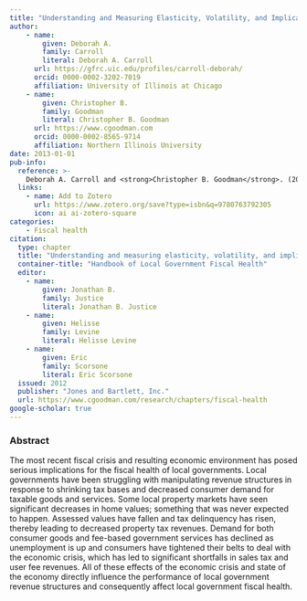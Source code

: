 ```yaml
---
title: "Understanding and Measuring Elasticity, Volatility, and Implications for Local Government Fiscal Health"
author:
    - name: 
        given: Deborah A.
        family: Carroll
        literal: Deborah A. Carroll
      url: https://gfrc.uic.edu/profiles/carroll-deborah/
      orcid: 0000-0002-3202-7019
      affiliation: University of Illinois at Chicago
    - name: 
        given: Christopher B.
        family: Goodman
        literal: Christopher B. Goodman
      url: https://www.cgoodman.com
      orcid: 0000-0002-8565-9714
      affiliation: Northern Illinois University
date: 2013-01-01
pub-info:
  reference: >-
    Deborah A. Carroll and <strong>Christopher B. Goodman</strong>. (2012). "Understanding and Measuring Elasticity, Volatility, and Implications for Local Government Fiscal Health." In <em>Handbook of Local Government Fiscal Health</em>, edited by Jonathan B. Justice, Helisse Levine, and Eric Scorsone. Sudbury, MA: Jones and Bartlett, Inc. 
  links:
    - name: Add to Zotero
      url: https://www.zotero.org/save?type=isbn&q=9780763792305
      icon: ai ai-zotero-square
categories:
    - Fiscal health
citation:
  type: chapter
  title: "Understanding and measuring elasticity, volatility, and implications for local government fiscal health"
  container-title: "Handbook of Local Government Fiscal Health"
  editor:
    - name:
        given: Jonathan B.
        family: Justice
        literal: Jonathan B. Justice
    - name:
        given: Helisse
        family: Levine
        literal: Helisse Levine
    - name:
        given: Eric
        family: Scorsone
        literal: Eric Scorsone
  issued: 2012
  publisher: "Jones and Bartlett, Inc."
  url: https://www.cgoodman.com/research/chapters/fiscal-health
google-scholar: true
---
```


### Abstract
The most recent fiscal crisis and resulting economic environment has posed serious implications for the fiscal health of local governments. Local governments have been struggling with manipulating revenue structures in response to shrinking tax bases and decreased consumer demand for taxable goods and services. Some local property markets have seen significant decreases in home values; something that was never expected to happen. Assessed values have fallen and tax delinquency has risen, thereby leading to decreased property tax revenues. Demand for both consumer goods and fee-based government services has declined as unemployment is up and consumers have tightened their belts to deal with the economic crisis, which has led to significant shortfalls in sales tax and user fee revenues. All of these effects of the economic crisis and state of the economy directly influence the performance of local government revenue structures and consequently affect local government fiscal health.